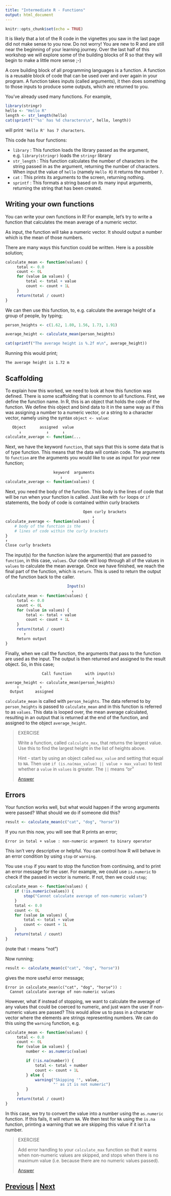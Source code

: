 ```yaml
---
title: "Intermediate R - Functions"
output: html_document
---
```


```r
knitr::opts_chunk$set(echo = TRUE)
```

It is likely that a lot of the R code in the vignettes you saw 
in the last page did not make sense to you now. Do not worry!
You are new to R and are still near the beginning of your
learning journey. Over the last half of this workshop we
will explore some of the building blocks of R so that 
they will begin to make a little more sense ;-)

A core building block of all programming languages is a
function. A function is a reusable block of code that
can be used over and over again in your program. 
A function takes inputs (called arguments), it then 
does something to those inputs to produce some outputs,
which are returned to you.

You've already used many functions. For example,

```R
library(stringr)
hello <- "Hello R"
length <- str_length(hello)
cat(sprintf("'%s' has %d characters\n", hello, length)) 
```

will print `'Hello R' has 7 characters`.

This code has four functions:

* `library` : This function loads the library passed as the argument,
e.g. `library(stringr)` loads the `stringr` library
* `str_length` : This function calculates the number of characters
in the string passed in as the argument, returning the number of 
characters. When input the value of `hello` (namely `Hello R`) it
returns the number `7`.
* `cat` : This prints its arguments to the screen, returning nothing.
* `sprintf` : This formats a string based on its many input arguments,
returning the string that has been created.

## Writing your own functions

You can write your own functions in R! For example, let's try to
write a function that calculates the mean average of a numeric
vector.

As input, the function will take a numeric vector. It should 
output a number which is the mean of those numbers.

There are many ways this function could be written. Here is a 
possible solution;

```R
calculate_mean <- function(values) {
     total <- 0.0
     count <- 0L
     for (value in values) {
         total <- total + value
         count <- count + 1L
     }
     return(total / count)
}
```

We can then use this function, to, e.g. calculate the average
height of a group of people, by typing;

```R
person_heights <- c(1.62, 1.80, 1.56, 1.73, 1.91)

average_height <- calculate_mean(person_heights)

cat(sprintf("The average height is %.2f m\n", average_height))
```

Running this would print;

```
The average height is 1.72 m
```

## Scaffolding

To explain how this worked, we need to look at how this function
was defined. There is some scaffolding that is common to all functions.
First, we define the function name. In R, this is an object that holds
the code of the function. We define this object and bind data to
it in the same way as if this was assigning a number to a numeric
vector, or a string to a character vector, namely using the
syntax `object <- value`:

```R
   Object      assigned  value 
      ↓           ↓      ↓
calculate_average <- function(...
```

Next, we have the keyword `function`, that says that this is some
data that is of type function. This means that the data will contain
code. The arguments to `function` are the arguments you would like
to use as input for your new function;

```R
                     keyword  arguments
                        ↓        ↓
calculate_average <- function(values) {
```

Next, you need the body of the function. This body is the lines
of code that will be run when your function is called. Just like
with `for` loops or `if` statements, the body of code
is contained within curly brackets

```R
                                  Open curly brackets
                                      ↓
calculate_average <- function(values) {
    # body of the function is the
    # lines of code within the curly brackets
}
↑
Close curly brackets
```

The input(s) for the function is/are the argument(s) that are
passed to `function`, in this case, `values`. 
Our code will loop through all of the values in `values` to 
calculate the mean average. Once we have finished, we reach
the final part of the function, which is `return`. This is
used to return the output of the function back to the caller.

```R
                           Input(s)
                             ↓
calculate_mean <- function(values) {
     total <- 0.0
     count <- 0L
     for (value in values) {
         total <- total + value
         count <- count + 1L
     }
     return(total / count)
        ↑
     Return output
}
```

Finally, when we call the function, the arguments that pass
to the function are used as the input. The output is then
returned and assigned to the result object. So, in this case;

```
                Call function      with input(s)
                        ↓             ↓  
average_height <- calculate_mean(person_heights)
     ↑         ↑
  Output     assigned
```

`calculate_mean` is called with `person_heights`. The data referred
to by `person_heights` is passed to `calculate_mean` and in this function
is referred to as `values`. This data is looped over, the mean average
calculated, resulting in an output that is returned at the end of
the function, and assigned to the object `average_height`.

> EXERCISE
>
> Write a function, called `calculate_max`, that returns the largest value.
> Use this to find the largest height in the list of heights above.
>
> Hint - start by using an object called `max_value` and setting that
> equal to `NA`. Then use `if (is.na(max_value) || value > max_value)`
> to test whether a `value` in `values` is greater. The `||` means "or"
>
> [Answer](functions_answer01.html)

## Errors

Your function works well, but what would happen if the wrong arguments
were passed? What should we do if someone did this?

```R
result <- calculate_mean(c("cat", "dog", "horse"))
```

If you run this now, you will see that R prints an error;

```
Error in total + value : non-numeric argument to binary operator
```

This isn't very descriptive or helpful. You can control how R will
behave in an error condition by using `stop` or `warning`.

You use `stop` if you want to stop the function from continuing,
and to print an error message for the user. For example,
we could use `is.numeric` to check if the passed in vector is
numeric. If not, then we could `stop`;

```R
calculate_mean <- function(values) {
    if (!is.numeric(values)) {
        stop("Cannot calculate average of non-numeric values")
    }
    total <- 0.0
    count <- 0L
    for (value in values) {
        total <- total + value
        count <- count + 1L
    }
    return(total / count)
}
```

(note that `!` means "not")

Now running;

```R
result <- calculate_mean(c("cat", "dog", "horse"))
```

gives the more useful error message;

```
Error in calculate_mean(c("cat", "dog", "horse")) : 
  Cannot calculate average of non-numeric values
```

However, what if instead of stopping, we want to calculate
the average of any values that could be coerced to numeric, 
and just warn the user if non-numeric values are passed?
This would allow us to pass in a character vector where the
elements are strings representing numbers.
We can do this using the `warning` function, e.g.

```R
calculate_mean <- function(values) {
     total <- 0.0
     count <- 0L
     for (value in values) {
         number <- as.numeric(value)

         if (!is.na(number)) {
             total <- total + number
             count <- count + 1L
         } else {
             warning("Skipping '", value, 
                     "' as it is not numeric")
         }
     }
     return(total / count)
}
```

In this case, we try to convert the value into a number using
the `as.numeric` function. If this fails, it will return `NA`.
We then test for `NA` using the `is.na` function, printing
a warning that we are skipping this value if it isn't a number.

> EXERCISE
>
> Add error handling to your `calculate_max` function so that
> it warns when non-numeric values are skipped, and stops
> when there is no maximum value (i.e. because there are
> no numeric values passed).
>
> [Answer](functions_answer02.html)

## [Previous](packages.html) | [Next](dataframes.html)
